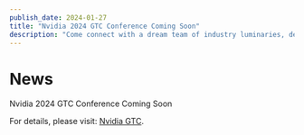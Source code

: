 ```yaml
---
publish_date: 2024-01-27
title: "Nvidia 2024 GTC Conference Coming Soon"
description: "Come connect with a dream team of industry luminaries, developers, researchers, and business strategists helping shape what’s next in AI and accelerated computing."
---
```


# News
Nvidia 2024 GTC Conference Coming Soon

For details, please visit: [Nvidia GTC](https://www.nvidia.com/gtc/ "Nvidia GTC").

